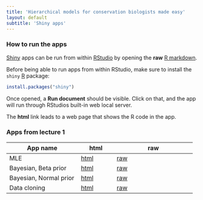 ```yaml
---
title: 'Hierarchical models for conservation biologists made easy'
layout: default
subtitle: 'Shiny apps'
---
```


### How to run the apps

[Shiny](http://shiny.rstudio.com/) apps can be run from within 
[RStudio](http://www.rstudio.com/) by opening the 
**raw** [R markdown](http://rmarkdown.rstudio.com/).

Before being able to run apps from within RStudio, make sure to
install the `shiny` [R](http://www.r-project.org) package:

```r
install.packages("shiny")
```

Once opened, a **Run document** should be visible. Click on that,
and the app will run through RStudios built-in web local server.

The **html** link leads to a web page that shows the R code in the app.

### Apps from lecture 1

App name | html | raw 
-------- | ---- | ---------
MLE      | [html](./app-01-mle.html) | [raw](https://raw.githubusercontent.com/datacloning/datacloning.github.io/master/courses/2015/montpellier/app-01-mle.Rmd)
Bayesian, Beta prior      | [html](./app-01-beta-prior.html) | [raw](https://raw.githubusercontent.com/datacloning/datacloning.github.io/master/courses/2015/montpellier/app-01-beta-prior.Rmd)
Bayesian, Normal prior      | [html](./app-01-normal-prior.html) | [raw](https://raw.githubusercontent.com/datacloning/datacloning.github.io/master/courses/2015/montpellier/app-01-normal-prior.Rmd)
Data cloning      | [html](./app-01-data-cloning.html) | [raw](https://raw.githubusercontent.com/datacloning/datacloning.github.io/master/courses/2015/montpellier/app-01-data-cloning.Rmd)


